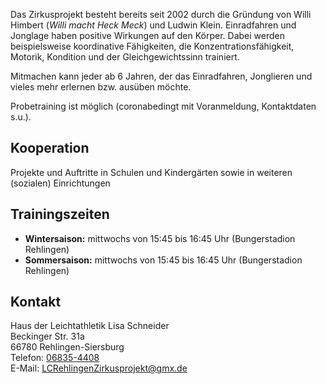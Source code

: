 Das Zirkusprojekt besteht bereits seit 2002 durch die Gründung von Willi Himbert (_Willi macht Heck Meck_) und Ludwin Klein.
Einradfahren und Jonglage haben positive Wirkungen auf den Körper. Dabei werden beispielsweise koordinative Fähigkeiten, die Konzentrationsfähigkeit, Motorik, Kondition und der Gleichgewichtssinn trainiert.

Mitmachen kann jeder ab 6 Jahren, der das Einradfahren, Jonglieren und vieles mehr erlernen bzw. ausüben möchte.

Probetraining ist möglich (coronabedingt mit Voranmeldung, Kontaktdaten s.u.).

## Kooperation

Projekte und Auftritte in Schulen und Kindergärten sowie in weiteren (sozialen) Einrichtungen

## Trainingszeiten

- **Wintersaison:** mittwochs von 15:45 bis 16:45 Uhr (Bungerstadion Rehlingen)
- **Sommersaison:** mittwochs von 15:45 bis 16:45 Uhr (Bungerstadion Rehlingen)

## Kontakt

Haus der Leichtathletik
Lisa Schneider  
Beckinger Str. 31a  
66780 Rehlingen-Siersburg  
Telefon: [06835-4408](tel:4968354408)  
E-Mail: [LCRehlingenZirkusprojekt@gmx.de](mailto:LCRehlingenZirkusprojekt@gmx.de)
